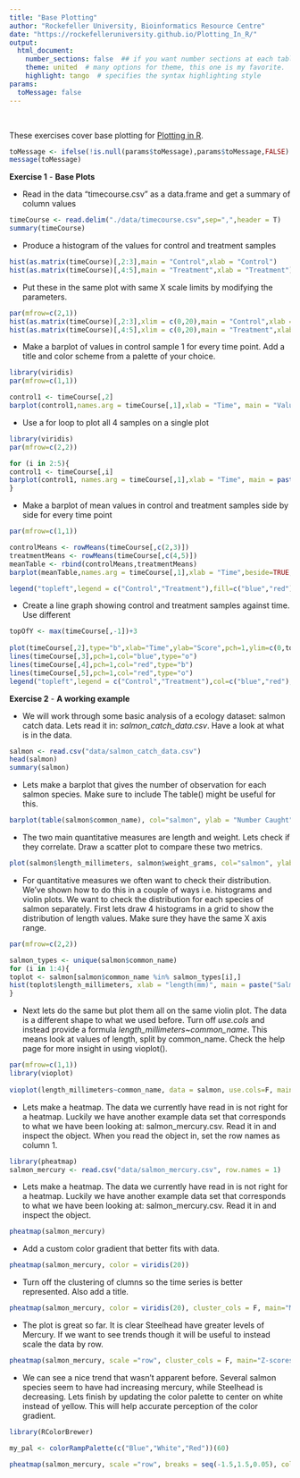 ```yaml
---
title: "Base Plotting"
author: "Rockefeller University, Bioinformatics Resource Centre"
date: "https://rockefelleruniversity.github.io/Plotting_In_R/"
output: 
  html_document:
    number_sections: false  ## if you want number sections at each table header
    theme: united  # many options for theme, this one is my favorite.
    highlight: tango  # specifies the syntax highlighting style
params:
  toMessage: false
---
```


<p>&nbsp;</p>
These exercises cover base plotting for [Plotting in R](https://rockefelleruniversity.github.io/Plotting_In_R/). 

```r
toMessage <- ifelse(!is.null(params$toMessage),params$toMessage,FALSE)
message(toMessage)
```

**Exercise 1** - **Base Plots**

- Read in the data "timecourse.csv" as a data.frame and get a summary of column values

```r
timeCourse <- read.delim("./data/timecourse.csv",sep=",",header = T) 
summary(timeCourse)
```

- Produce a histogram of the values for control and treatment samples
```r
hist(as.matrix(timeCourse)[,2:3],main = "Control",xlab = "Control")
hist(as.matrix(timeCourse)[,4:5],main = "Treatment",xlab = "Treatment")
```


- Put these in the same plot with same X scale limits by modifying the parameters. 
```r
par(mfrow=c(2,1))
hist(as.matrix(timeCourse)[,2:3],xlim = c(0,20),main = "Control",xlab = "Control")
hist(as.matrix(timeCourse)[,4:5],xlim = c(0,20),main = "Treatment",xlab = "Treatment")
```

- Make a barplot of values in control sample 1 for every time point. Add a title and color scheme from a palette of your choice.
```r
library(viridis)
par(mfrow=c(1,1))

control1 <- timeCourse[,2]
barplot(control1,names.arg = timeCourse[,1],xlab = "Time", main = "Values over Time Course - Control Sample 1", col=viridis(11))

```

- Use a for loop to plot all 4 samples on a single plot
```r
library(viridis)
par(mfrow=c(2,2))

for (i in 2:5){
control1 <- timeCourse[,i]
barplot(control1, names.arg = timeCourse[,1],xlab = "Time", main = paste("Values over Time Course \n",colnames(timeCourse)[i]), col=viridis(11))
}

```


- Make a barplot of mean values in control and treatment samples side by side for every time point
```r
par(mfrow=c(1,1))

controlMeans <- rowMeans(timeCourse[,c(2,3)])
treatmentMeans <- rowMeans(timeCourse[,c(4,5)])
meanTable <- rbind(controlMeans,treatmentMeans)
barplot(meanTable,names.arg = timeCourse[,1],xlab = "Time",beside=TRUE,col=c("blue","red"))

legend("topleft",legend = c("Control","Treatment"),fill=c("blue","red"))

```


- Create a line graph showing control and treatment samples against time. Use different 

```r
topOfY <- max(timeCourse[,-1])+3
 
plot(timeCourse[,2],type="b",xlab="Time",ylab="Score",pch=1,ylim=c(0,topOfY),col="blue") 
lines(timeCourse[,3],pch=1,col="blue",type="o") 
lines(timeCourse[,4],pch=1,col="red",type="b") 
lines(timeCourse[,5],pch=1,col="red",type="o") 
legend("topleft",legend = c("Control","Treatment"),col=c("blue","red"),lwd = 2)
```

**Exercise 2** - **A working example**

- We will work through some basic analysis of a ecology dataset: salmon catch data. Lets read it in: *salmon_catch_data.csv*. Have a look at what is in the data.

```R
salmon <- read.csv("data/salmon_catch_data.csv")
head(salmon)
summary(salmon)
```

- Lets make a barplot that gives the number of observation for each salmon species. Make sure to include The table() might be useful for this. 

```r

barplot(table(salmon$common_name), col="salmon", ylab = "Number Caught", main="Observed Numbers of Salmon Species")
```

- The two main quantitative measures are length and weight. Lets check if they correlate. Draw a scatter plot to compare these two metrics.  

```R

plot(salmon$length_millimeters, salmon$weight_grams, col="salmon", ylab = "Weight (g)", xlab = "Length (mm)", pch=5, main="Correlation between weight and length of salmon", las=2)

```


- For quantitative measures we often want to check their distribution. We've shown how to do this in a couple of ways i.e. histograms and violin plots. We want to check the distribution for each species of salmon separately. First lets draw 4 histograms in a grid to show the distribution of length values. Make sure they have the same X axis range. 

```r
par(mfrow=c(2,2))

salmon_types <- unique(salmon$common_name)
for (i in 1:4){
toplot <- salmon[salmon$common_name %in% salmon_types[i],]
hist(toplot$length_millimeters, xlab = "length(mm)", main = paste("Salmon Length (mm)\n",salmon_types[i]), xlim= c(50,450), col="salmon")
}


```

- Next lets do the same but plot them all on the same violin plot. The data is a different shape to what we used before. Turn off *use.cols* and instead provide a formula *length_millimeters~common_name*. This means look at values of length, split by common_name. Check the help page for more insight in using vioplot().

```r

par(mfrow=c(1,1))
library(vioplot)
 
vioplot(length_millimeters~common_name, data = salmon, use.cols=F, main="Distribution of lengths", col="salmon", cex.axis=0.8)


```

- Lets make a heatmap. The data we currently have read in is not right for a heatmap. Luckily we have another example data set that corresponds to what we have been looking at: salmon_mercury.csv. Read it in and inspect the object. When you read the object in, set the row names as column 1.  

```R
library(pheatmap)
salmon_mercury <- read.csv("data/salmon_mercury.csv", row.names = 1)

```

- Lets make a heatmap. The data we currently have read in is not right for a heatmap. Luckily we have another example data set that corresponds to what we have been looking at: salmon_mercury.csv. Read it in and inspect the object. 

```R
pheatmap(salmon_mercury)

```

- Add a custom color gradient that better fits with data. 

```R

pheatmap(salmon_mercury, color = viridis(20))

```


- Turn off the clustering of clumns so the time series is better represented. Also add a title. 

```R

pheatmap(salmon_mercury, color = viridis(20), cluster_cols = F, main="Mercury levels (ppm) in Salmon species over time")

```

- The plot is great so far. It is clear Steelhead have greater levels of Mercury. If we want to see trends though it will be useful to instead scale the data by row.

```R

pheatmap(salmon_mercury, scale ="row", cluster_cols = F, main="Z-scores of Mercury levels (ppm) in Salmon species over time")

```

- We can see a nice trend that wasn't apparent before. Several salmon species seem to have had increasing mercury, while Steelhead is decreasing. Lets finish by updating the color palette to center on white instead of yellow. This will help accurate perception of the color gradient. 


```R

library(RColorBrewer)

my_pal <- colorRampPalette(c("Blue","White","Red"))(60)

pheatmap(salmon_mercury, scale ="row", breaks = seq(-1.5,1.5,0.05), color = my_pal, cluster_cols = F, "Z-scores of Mercury levels (ppm) in Salmon species over time")

```